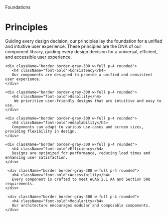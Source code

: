 
<Meta title="Foundations/Principles" />

<Subheading>Foundations</Subheading>
 # Principles
<Lead>Guiding every design decision, our principles lay the foundation for a unified and intuitive user experience.</Lead>
These principles are the DNA of our component library, guiding every design decision for a universal, efficient, and accessible user experience.
<div className="grid grid-cols-3 gap-4">

    <div className="border border-gray-300 w-full p-4 rounded">
       <h4 className="font-bold">Consistency</h4>
       Our components are designed to provide a unified and consistent user experience.
    </div>

    <div className="border border-gray-300 w-full p-4 rounded">
       <h4 className="font-bold">Usability</h4>
        We prioritize user-friendly designs that are intuitive and easy to use.
    </div>

    <div className="border border-gray-300 w-full p-4 rounded">
       <h4 className="font-bold">Adaptability</h4>
       Components can adapt to various use-cases and screen sizes, providing flexibility in design.
    </div>

    <div className="border border-gray-300 w-full p-4 rounded">
       <h4 className="font-bold">Efficiency</h4>
       Designs are optimized for performance, reducing load times and enhancing user satisfaction.
    </div>

     <div className="border border-gray-300 w-full p-4 rounded">
       <h4 className="font-bold">Accessibility</h4>
       Every component is crafted to meet WCAG 2.1 AA and Section 508 requirements.
    </div>

     <div className="border border-gray-300 w-full p-4 rounded">
       <h4 className="font-bold">Modularity</h4>
       Our architecture encourages modular and composable components.
    </div>
</div>